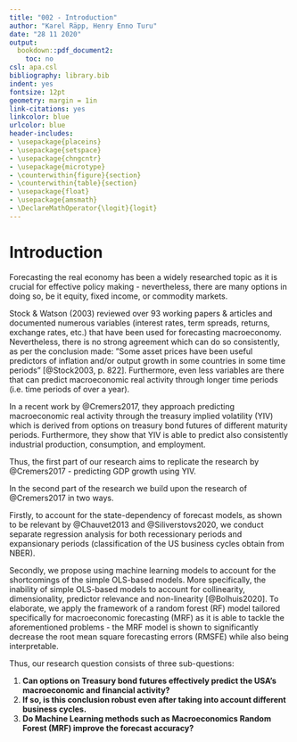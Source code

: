 ```yaml
---
title: "002 - Introduction"
author: "Karel Räpp, Henry Enno Turu"
date: "28 11 2020"
output: 
  bookdown::pdf_document2:
    toc: no
csl: apa.csl
bibliography: library.bib
indent: yes
fontsize: 12pt
geometry: margin = 1in
link-citations: yes
linkcolor: blue
urlcolor: blue
header-includes:
- \usepackage{placeins}
- \usepackage{setspace}
- \usepackage{chngcntr}
- \usepackage{microtype}
- \counterwithin{figure}{section}
- \counterwithin{table}{section}
- \usepackage{float}
- \usepackage{amsmath}
- \DeclareMathOperator{\logit}{logit}
---
```




\linespread{1.6}\selectfont

# Introduction


Forecasting the real economy has been a widely researched topic as it is crucial for effective policy making - nevertheless, there are many options in doing so, be it equity, fixed income, or commodity markets.
  
Stock & Watson (2003) reviewed over 93 working papers & articles and documented numerous variables (interest rates, term spreads, returns, exchange rates, etc.) that have been used for forecasting macroeconomy. Nevertheless, there is no strong agreement which can do so consistently, as per the conclusion made: ”Some asset prices have been useful predictors of inflation and/or output growth in some countries in some time periods” [@Stock2003, p. 822]. Furthermore, even less variables are there that can predict macroeconomic real activity through longer time periods (i.e. time periods of over a year). 

In a recent work by @Cremers2017, they approach predicting macroeconomic real activity through the treasury implied volatility (YIV) which is derived from options on treasury bond futures of different maturity periods. Furthermore, they show that YIV is able to predict also consistently industrial production, consumption, and employment. 

Thus, the first part of our research aims to replicate the research by @Cremers2017 - predicting GDP growth using YIV.

In the second part of the research we build upon the research of @Cremers2017 in two ways. 

Firstly, to account for the state-dependency of forecast models, as shown to be relevant by @Chauvet2013 and @Siliverstovs2020, we conduct separate regression analysis for both recessionary periods and expansionary periods (classification of the US business cycles obtain from NBER).

Secondly, we propose using machine learning models to account for the shortcomings of the simple OLS-based models. More specifically, the inability of simple OLS-based models to account for collinearity, dimensionality, predictor relevance and non-linearity [@Bolhuis2020]. To elaborate, we apply the framework of a random forest (RF) model tailored specifically for macroeconomic forecasting (MRF) as it is able to tackle the aforementioned problems - the MRF model is shown to significantly decrease the root mean square forecasting errors (RMSFE) while also being interpretable.
  
Thus, our research question consists of three sub-questions:

1. **Can options on Treasury bond futures effectively predict the USA's macroeconomic and financial activity?**
2. **If so, is this conclusion robust even after taking into account different business cycles.**
3. **Do Machine Learning methods such as Macroeconomics Random Forest (MRF) improve the forecast accuracy?**


